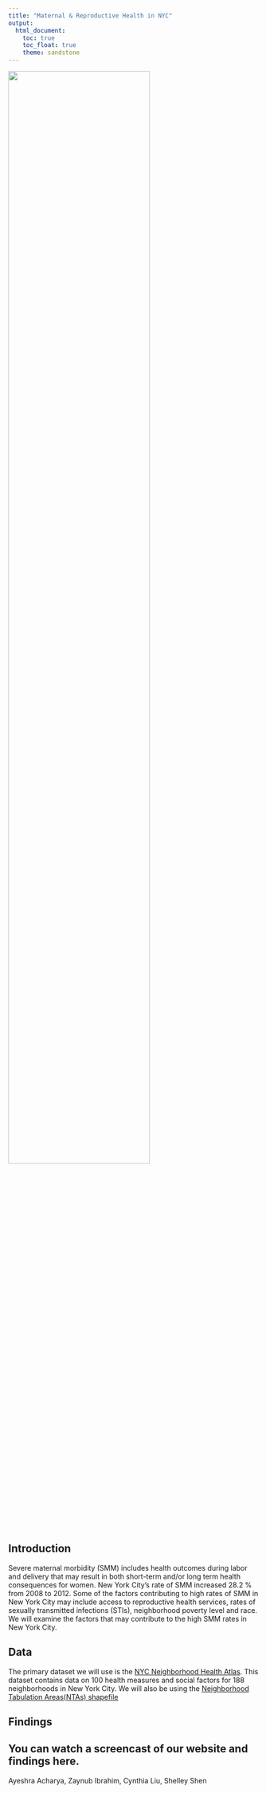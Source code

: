 ```yaml
---
title: "Maternal & Reproductive Health in NYC"
output: 
  html_document:
    toc: true
    toc_float: true
    theme: sandstone
---
```


<img src="rephealth_image3.jpg" height=75%, width=75%>

## Introduction
Severe maternal morbidity (SMM) includes health outcomes during labor and delivery that may result in both short-term and/or long term health consequences for women. New York City’s rate of SMM increased 28.2 % from 2008 to 2012. Some of the factors contributing to high rates of SMM in New York City may include access to reproductive health services, rates of sexually transmitted infections (STIs), neighborhood poverty level and race. We will examine the factors that may contribute to the high SMM rates in New York City. 


## Data
The primary dataset we will use is the [NYC Neighborhood Health Atlas](https://www1.nyc.gov/site/doh/health/neighborhood-health/nyc-neighborhood-health-atlas.page). This dataset contains data on 100 health measures and social factors for 188 neighborhoods in New York City. 
We will also be using the [Neighborhood Tabulation Areas(NTAs) shapefile](https://www1.nyc.gov/site/planning/data-maps/open-data/dwn-nynta.page)


## Findings


You can watch a screencast of our website and findings here.
------------------------------------------
Ayeshra Acharya, Zaynub Ibrahim, Cynthia Liu, Shelley Shen